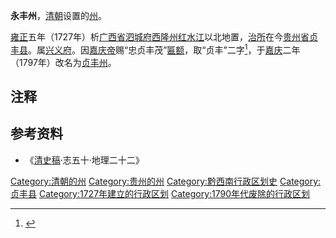 '''永丰州'''，[[清朝|清朝]]设置的[[州|州]]。

[[雍正|雍正]]五年（1727年）析[[广西省|广西省]][[泗城府|泗城府]][[西隆州|西隆州]][[红水江|红水江]]以北地置，[[治所|治所]]在今[[贵州省|贵州省]][[贞丰县|贞丰县]]。属[[兴义府|兴义府]]。因[[嘉庆帝|嘉庆帝]]赐“忠贞丰茂”[[匾额|匾额]]，取“贞丰”二字<ref>{{cite web |url =http://www.qxn.gov.cn/OrgIntro/ZFqxn.html |title =贞丰县简介 |publisher =金州网 |author = |date = |accessdate =2014-04-19 |language =zh-hans |archive-url =https://web.archive.org/web/20130520204724/http://www.qxn.gov.cn/OrgIntro/ZFqxn.html |archive-date =2013-05-20 |dead-url =yes }}</ref>，于[[嘉庆|嘉庆]]二年（1797年）改名为[[贞丰州|贞丰州]]。 

== 注释 ==

<references/>

== 参考资料 ==
*《[[清史稿|清史稿]]·志五十·地理二十二》

{{清朝行政区划小作品}}
[[Category:清朝的州|Category:清朝的州]]
[[Category:贵州的州|Category:贵州的州]]
[[Category:黔西南行政区划史|Category:黔西南行政区划史]]
[[Category:贞丰县|Category:贞丰县]]
[[Category:1727年建立的行政区划|Category:1727年建立的行政区划]]
[[Category:1790年代废除的行政区划|Category:1790年代废除的行政区划]]